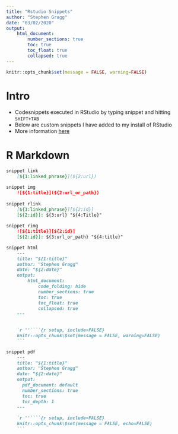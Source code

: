 ```yaml
---
title: "Rstudio Snippets"
author: "Stephen Gragg"
date: "03/02/2020"
output: 
    html_document:
        number_sections: true
        toc: true
        toc_float: true
        collapsed: true
---
```


```r
knitr::opts_chunk$set(message = FALSE, warning=FALSE)
```

# Intro

* Codesnippets executed in RStudio by typing snippet and hitting `SHIFT+TAB`
* Below are custom snippets I have added to my install of RStudio
* More information [here](https://support.rstudio.com/hc/en-us/articles/204463668-Code-Snippets)

# R Markdown

````markdown
snippet link
	[${1:linked_phrase}](${2:url})

snippet img
	![${1:title}](${2:url_or_path})
	
snippet rlink
	[${1:linked_phrase}][${2:id}]
	[${2:id}]: ${3:url} "${4:Title}"
	
snippet rimg
	![${1:title}][${2:id}]
	[${2:id}]: ${3:url_or_path} "${4:title}"

snippet html
	---
	title: "${1:title}"
	author: "Stephen Gragg"
	date: "${2:date}"
	output: 
		html_document:
			code_folding: hide
			number_sections: true
			toc: true
			toc_float: true
			collapsed: true
	---
	

    `r ''````{r setup, include=FALSE}
	knitr::opts_chunk\$set(message = FALSE, warning=FALSE)
    ```

snippet pdf
	---
	title: "${1:title}"
	author: "Stephen Gragg"
	date: "${2:date}"
	output:
	  pdf_document: default
	  number_sections: true
	  toc: true
	  toc_depth: 1
	---
	
    `r ''````{r setup, include=FALSE}
	knitr::opts_chunk\$set(message = FALSE, echo=FALSE) 
    ```

````